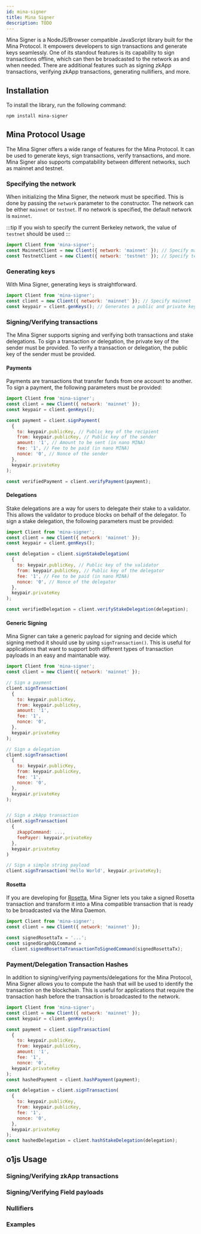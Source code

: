 ```yaml
---
id: mina-signer
title: Mina Signer
description: TODO
---
```


Mina Signer is a NodeJS/Browser compatible JavaScript library built for the Mina Protocol. It empowers developers to sign transactions and generate keys seamlessly. One of its standout features is its capability to sign transactions offline, which can then be broadcasted to the network as and when needed. There are additional features such as signing zkApp transactions, verifying zkApp transactions, generating nullifiers, and more.

## Installation

To install the library, run the following command:

```sh
npm install mina-signer
```

## Mina Protocol Usage

The Mina Signer offers a wide range of features for the Mina Protocol. It can be used to generate keys, sign transactions, verify transactions, and more. Mina Signer also supports compatability between different networks, such as mainnet and testnet.

### Specifying the network

When initializing the Mina Signer, the network must be specified. This is done by passing the `network` parameter to the constructor. The network can be either `mainnet` or `testnet`. If no network is specified, the default network is `mainnet`.

:::tip
If you wish to specify the current Berkeley network, the value of `testnet` should be used
:::

```js
import Client from 'mina-signer';
const MainnetClient = new Client({ network: 'mainnet' }); // Specify mainnet
const TestnetClient = new Client({ network: 'testnet' }); // Specify testnet (Berkeley)
```

### Generating keys

With Mina Signer, generating keys is straightforward.

```js
import Client from 'mina-signer';
const client = new Client({ network: 'mainnet' }); // Specify mainnet
const keypair = client.genKeys(); // Generates a public and private keypair
```

### Signing/Verifying transactions

The Mina Signer supports signing and verifying both transactions and stake delegations. To sign a transaction or delegation, the private key of the sender must be provided. To verify a transaction or delegation, the public key of the sender must be provided.

#### Payments

Payments are transactions that transfer funds from one account to another. To sign a payment, the following parameters must be provided:

```js
import Client from 'mina-signer';
const client = new Client({ network: 'mainnet' });
const keypair = client.genKeys();

const payment = client.signPayment(
  {
    to: keypair.publicKey, // Public key of the recipient
    from: keypair.publicKey, // Public key of the sender
    amount: '1', // Amount to be sent (in nano MINA)
    fee: '1', // Fee to be paid (in nano MINA)
    nonce: '0', // Nonce of the sender
  },
  keypair.privateKey
);

const verifiedPayment = client.verifyPayment(payment);
```

#### Delegations

Stake delegations are a way for users to delegate their stake to a validator. This allows the validator to produce blocks on behalf of the delegator. To sign a stake delegation, the following parameters must be provided:

```js
import Client from 'mina-signer';
const client = new Client({ network: 'mainnet' });
const keypair = client.genKeys();

const delegation = client.signStakeDelegation(
  {
    to: keypair.publicKey, // Public key of the validator
    from: keypair.publicKey, // Public key of the delegator
    fee: '1', // Fee to be paid (in nano MINA)
    nonce: '0', // Nonce of the delegator
  },
  keypair.privateKey
);

const verifiedDelegation = client.verifyStakeDelegation(delegation);
```

#### Generic Signing

Mina Signer can take a generic payload for signing and decide which signing method it should use by using `signTransaction()`.
This is useful for applications that want to support both different types of transaction payloads in an easy and maintanable way.

```js
import Client from 'mina-signer';
const client = new Client({ network: 'mainnet' });

// Sign a payment
client.signTransaction(
  {
    to: keypair.publicKey,
    from: keypair.publicKey,
    amount: '1',
    fee: '1',
    nonce: '0',
  },
  keypair.privateKey
);

// Sign a delegation
client.signTransaction(
  {
    to: keypair.publicKey,
    from: keypair.publicKey,
    fee: '1',
    nonce: '0',
  },
  keypair.privateKey
);


// Sign a zkApp transaction
client.signTransaction(
  {
    zkappCommand: ...,
    feePayer: keypair.privateKey
  },
  keypair.privateKey
)

// Sign a simple string payload
client.signTransaction('Hello World', keypair.privateKey);
```

#### Rosetta

If you are developing for [Rosetta](https://www.rosetta-api.org/), Mina Signer lets you take a signed Rosetta transaction and transform it into a Mina compatible transaction that is ready to be broadcasted via the Mina Daemon.

```js
import Client from 'mina-signer';
const client = new Client({ network: 'mainnet' });

const signedRosettaTx = '...';
const signedGraphQLCommand =
  client.signedRosettaTransactionToSignedCommand(signedRosettaTx);
```

### Payment/Delegation Transaction Hashes

In addition to signing/verifying payments/delegations for the Mina Protocol, Mina Signer allows you to compute the hash that will be used to identify the transaction on the blockchain. This is useful for applications that require the transaction hash before the transaction is broadcasted to the network.

```js
import Client from 'mina-signer';
const client = new Client({ network: 'mainnet' });
const keypair = client.genKeys();

const payment = client.signTransaction(
  {
    to: keypair.publicKey,
    from: keypair.publicKey,
    amount: '1',
    fee: '1',
    nonce: '0',
  keypair.privateKey
);
const hashedPayment = client.hashPayment(payment);

const delegation = client.signTransaction(
  {
    to: keypair.publicKey,
    from: keypair.publicKey,
    fee: '1',
    nonce: '0',
  },
  keypair.privateKey
);
const hashedDelegation = client.hashStakeDelegation(delegation);
```

## o1js Usage

### Signing/Verifying zkApp transactions

### Signing/Verifying Field payloads

### Nullifiers

### Examples

